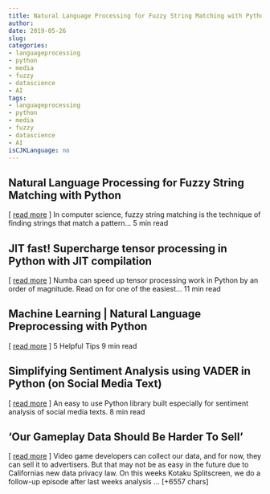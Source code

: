 ```yaml
---
title: Natural Language Processing for Fuzzy String Matching with Python   
author: 
date: 2019-05-26
slug: 
categories: 
- languageprocessing
- python
- media
- fuzzy
- datascience
- AI
tags: 
- languageprocessing
- python
- media
- fuzzy
- datascience
- AI
isCJKLanguage: no 
---
```


## Natural Language Processing for Fuzzy String Matching with Python   
[ <a href="https://medium.com/@actsusanli/natural-language-processing-for-fuzzy-string-matching-with-python-6632b7824c49" target="_blank">read more</a> ] 
  In computer science, fuzzy string matching is the technique of finding strings that match a pattern… 5 min read 




## JIT fast! Supercharge tensor processing in Python with JIT compilation   
[ <a href="https://medium.com/@chrisvcsefalvay/jit-fast-supercharge-tensor-processing-in-python-with-jit-compilation-47598de6ee96" target="_blank">read more</a> ] 
  Numba can speed up tensor processing work in Python by an order of magnitude. Read on for one of the easiest… 11 min read 




## Machine Learning | Natural Language Preprocessing with Python   
[ <a href="https://medium.com/@mateusz.jurewicz/machine-learning-natural-language-preprocessing-with-python-5922d79d9ee2" target="_blank">read more</a> ] 
  5 Helpful Tips 9 min read 




## Simplifying Sentiment Analysis using VADER in Python (on Social Media Text)   
[ <a href="https://medium.com/@parulnith/simplifying-social-media-sentiment-analysis-using-vader-in-python-f9e6ec6fc52f" target="_blank">read more</a> ] 
  An easy to use Python library built especially for sentiment analysis of social media texts. 8 min read 




## 'Our Gameplay Data Should Be Harder To Sell' 
 [ <a href="https://kotaku.com/our-gameplay-data-should-be-harder-to-sell-1835011450" target="_blank">read more</a> ]
Video game developers can collect our data, and for now, they can sell it to advertisers. But that may not be as easy in the future due to Californias new data privacy law. On this weeks Kotaku Splitscreen, we do a follow-up episode after last weeks analysis … [+6557 chars] 


